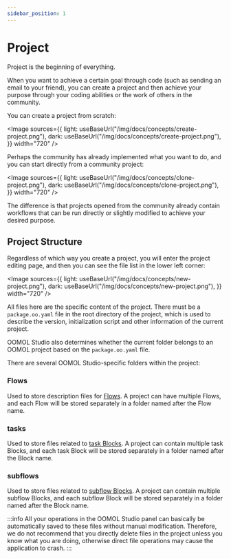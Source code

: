 ```yaml
---
sidebar_position: 1
---
```



# Project

Project is the beginning of everything.

When you want to achieve a certain goal through code (such as sending an email to your friend), you can create a project and then achieve your purpose through your coding abilities or the work of others in the community.

You can create a project from scratch:

<Image
  sources={{
    light: useBaseUrl("/img/docs/concepts/create-project.png"),
    dark: useBaseUrl("/img/docs/concepts/create-project.png"),
  }}
  width="720"
/>

Perhaps the community has already implemented what you want to do, and you can start directly from a community project:

<Image
  sources={{
    light: useBaseUrl("/img/docs/concepts/clone-project.png"),
    dark: useBaseUrl("/img/docs/concepts/clone-project.png"),
  }}
  width="720"
/>

The difference is that projects opened from the community already contain workflows that can be run directly or slightly modified to achieve your desired purpose.

## Project Structure

Regardless of which way you create a project, you will enter the project editing page, and then you can see the file list in the lower left corner:

<Image
  sources={{
    light: useBaseUrl("/img/docs/concepts/new-project.png"),
    dark: useBaseUrl("/img/docs/concepts/new-project.png"),
  }}
  width="720"
/>

All files here are the specific content of the project. There must be a `package.oo.yaml` file in the root directory of the project, which is used to describe the version, initialization script and other information of the current project.

OOMOL Studio also determines whether the current folder belongs to an OOMOL project based on the `package.oo.yaml` file.

There are several OOMOL Studio-specific folders within the project:

### Flows

Used to store description files for [Flows](/docs/concepts/flow). A project can have multiple Flows, and each Flow will be stored separately in a folder named after the Flow name.

### tasks

Used to store files related to [task Blocks](/docs/concepts/block#task-block). A project can contain multiple task Blocks, and each task Block will be stored separately in a folder named after the Block name.

### subflows

Used to store files related to [subflow Blocks](/docs/concepts/block#subflow-block). A project can contain multiple subflow Blocks, and each subflow Block will be stored separately in a folder named after the Block name.

:::info
All your operations in the OOMOL Studio panel can basically be automatically saved to these files without manual modification.
Therefore, we do not recommend that you directly delete files in the project unless you know what you are doing, otherwise direct file operations may cause the application to crash.
:::